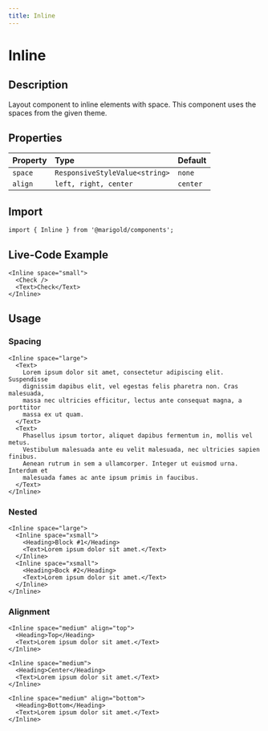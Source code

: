 ```yaml
---
title: Inline
---
```


# Inline

## Description

Layout component to inline elements with space. This component uses the spaces from the given theme.

## Properties

| Property | Type                           | Default  |
| :------- | :----------------------------- | :------- |
| `space`  | `ResponsiveStyleValue<string>` | `none`   |
| `align`  | `left, right, center`          | `center` |

## Import

```tsx onlyCode
import { Inline } from '@marigold/components';
```

## Live-Code Example

```tsx expandCode
<Inline space="small">
  <Check />
  <Text>Check</Text>
</Inline>
```

## Usage

### Spacing

```tsx
<Inline space="large">
  <Text>
    Lorem ipsum dolor sit amet, consectetur adipiscing elit. Suspendisse
    dignissim dapibus elit, vel egestas felis pharetra non. Cras malesuada,
    massa nec ultricies efficitur, lectus ante consequat magna, a porttitor
    massa ex ut quam.
  </Text>
  <Text>
    Phasellus ipsum tortor, aliquet dapibus fermentum in, mollis vel metus.
    Vestibulum malesuada ante eu velit malesuada, nec ultricies sapien finibus.
    Aenean rutrum in sem a ullamcorper. Integer ut euismod urna. Interdum et
    malesuada fames ac ante ipsum primis in faucibus.
  </Text>
</Inline>
```

### Nested

```tsx
<Inline space="large">
  <Inline space="xsmall">
    <Heading>Block #1</Heading>
    <Text>Lorem ipsum dolor sit amet.</Text>
  </Inline>
  <Inline space="xsmall">
    <Heading>Bock #2</Heading>
    <Text>Lorem ipsum dolor sit amet.</Text>
  </Inline>
</Inline>
```

### Alignment

```tsx
<Inline space="medium" align="top">
  <Heading>Top</Heading>
  <Text>Lorem ipsum dolor sit amet.</Text>
</Inline>
```

```tsx
<Inline space="medium">
  <Heading>Center</Heading>
  <Text>Lorem ipsum dolor sit amet.</Text>
</Inline>
```

```tsx
<Inline space="medium" align="bottom">
  <Heading>Bottom</Heading>
  <Text>Lorem ipsum dolor sit amet.</Text>
</Inline>
```
